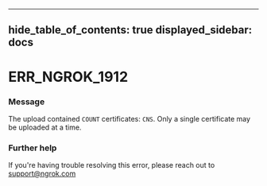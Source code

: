 

---
hide_table_of_contents: true
displayed_sidebar: docs
---


# ERR_NGROK_1912

### Message
The upload contained `COUNT` certificates: `CNS`. Only a single certificate may be uploaded at a time.

<ErrorDetails error="err_ngrok_1912" />



### Further help
If you're having trouble resolving this error, please reach out to [support@ngrok.com](mailto:support@ngrok.com?subject=Help%20with%20ERR_NGROK_1912)

